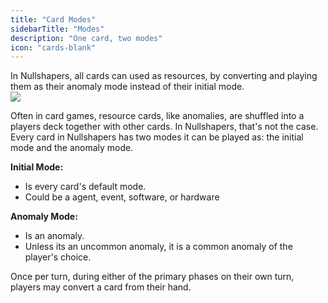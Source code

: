 ```yaml
---
title: "Card Modes"
sidebarTitle: "Modes"
description: "One card, two modes"
icon: "cards-blank"
---
```


<Card title="Every card is a resource">
  In Nullshapers, all cards can used as resources, by converting and playing them as
  their anomaly mode instead of their initial mode.
  <br />
  <img src="/images/download/tabletop-simulator.png" />
</Card>

Often in card games, resource cards, like anomalies, are shuffled into a players deck together with other cards. In Nullshapers, that's not the case.
Every card in Nullshapers has two modes it can be played as: the initial mode and the anomaly mode.

**Initial Mode:**

- Is every card's default mode.
- Could be a agent, event,
  software, or hardware

**Anomaly Mode:**

- Is an anomaly.
- Unless its an uncommon
  anomaly, it is a common anomaly of the player's choice.

Once per turn, during either of the primary phases on their own turn,
players may convert a card from their hand.
